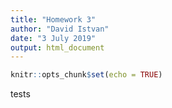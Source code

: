 ```yaml
---
title: "Homework 3"
author: "David Istvan"
date: "3 July 2019"
output: html_document
---
```


```r
knitr::opts_chunk$set(echo = TRUE)
```

tests